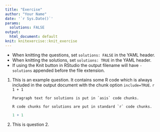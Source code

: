 ```yaml
---
title: "Exercise"
author: "Your Name"
date: '`r Sys.Date()`'
params:
  solutions: FALSE
output:
  html_document: default
knit: knitexercise::knit_exercise
---
```


<!-- When knitting your own document please delete or 
comment out the following example code. -->

- When knitting the questions, set `solutions: FALSE` in the YAML header.
- When knitting the solutions, set `solutions: TRUE` in the YAML header.
- If using the Knit button in RStudio the output filename will have `-solutions` appended before the file extension.

1. This is an example question. It contains some R code which is always included in the output document with the chunk option `include=TRUE`.
    ```r
    1 + 1
    ```

    ```asis
    Paragraph text for solutions is put in `asis` code chunks.
    
    R code chunks for solutions are put in standard `r` code chunks.
    ```

    ```r
    1 + 1
    ```
  
2. This is question 2.

